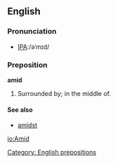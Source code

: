 ==English==

===Pronunciation===
*[[International Phonetic Alphabet|IPA]]:/əˈmɪd/

===Preposition===
'''amid'''
# Surrounded by; in the middle of.

====See also====
* [[amidst]]

[[Category: English prepositions]]

[[io:Amid]]
